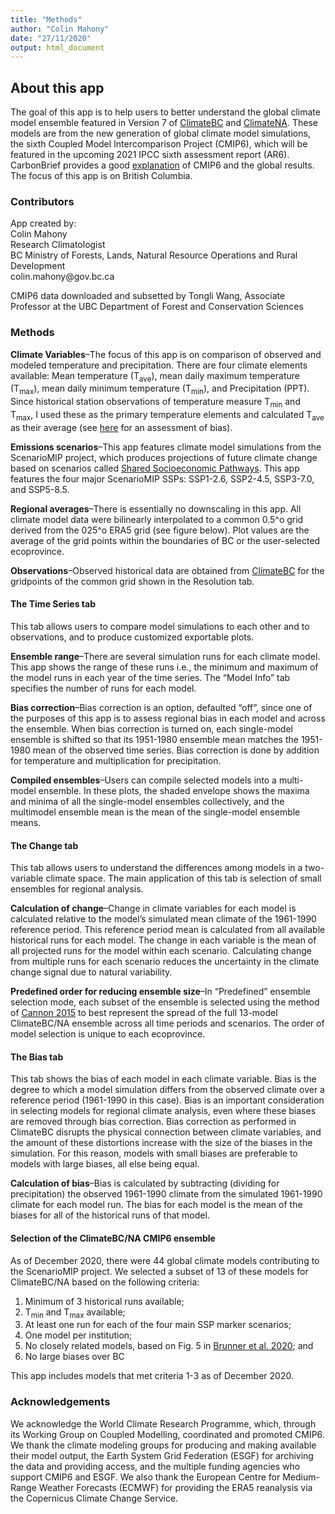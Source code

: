 ```yaml
---
title: "Methods"
author: "Colin Mahony"
date: "27/11/2020"
output: html_document
---
```


## About this app

The goal of this app is to help users to better understand the global climate model ensemble featured in Version 7 of [ClimateBC](http://climatebc.ca/) and [ClimateNA](http://climatena.ca/). These models are from the new generation of global climate model simulations, the sixth Coupled Model Intercomparison Project (CMIP6), which will be featured in the upcoming 2021 IPCC sixth assessment report (AR6). CarbonBrief provides a good [explanation](https://www.carbonbrief.org/cmip6-the-next-generation-of-climate-models-explained) of CMIP6 and the global results. The focus of this app is on British Columbia. 

### Contributors
App created by:<br>
Colin Mahony<br>
Research Climatologist<br>
BC Ministry of Forests, Lands, Natural Resource Operations and Rural Development<br>
colin.mahony@gov.bc.ca

CMIP6 data downloaded and subsetted by Tongli Wang, Associate Professor at the UBC Department of Forest and Conservation Sciences

### Methods

**Climate Variables**--The focus of this app is on comparison of observed and modeled temperature and precipitation. There are four climate elements available: Mean temperature (T<sub>ave</sub>), mean daily maximum temperature (T<sub>max</sub>), mean daily minimum temperature (T<sub>min</sub>), and Precipitation (PPT). Since historical station observations of temperature measure T<sub>min</sub> and T<sub>max</sub>, I used these as the primary temperature elements and calculated T<sub>ave</sub> as their average (see [here](https://www.nature.com/articles/srep04637) for an assessment of bias). 

**Emissions scenarios**--This app features climate model simulations from the ScenarioMIP project, which produces projections of future climate change based on scenarios called [Shared Socioeconomic Pathways](https://www.carbonbrief.org/explainer-how-shared-socioeconomic-pathways-explore-future-climate-change). This app features the four major ScenarioMIP SSPs: SSP1-2.6, SSP2-4.5, SSP3-7.0, and SSP5-8.5.  

**Regional averages**--There is essentially no downscaling in this app. All climate model data were bilinearly interpolated to a common 0.5^o grid derived from the 025^o ERA5 grid (see figure below). Plot values are the average of the grid points within the boundaries of BC or the user-selected ecoprovince.

**Observations**--Observed historical data are obtained from [ClimateBC](http://climatebc.ca/) for the gridpoints of the common grid shown in the Resolution tab. 

#### The Time Series tab

This tab allows users to compare model simulations to each other and to observations, and to produce customized exportable plots. 

**Ensemble range**--There are several simulation runs for each climate model. This app shows the range of these runs i.e., the minimum and maximum of the model runs in each year of the time series. The "Model Info" tab specifies the number of runs for each model. 

**Bias correction**--Bias correction is an option, defaulted "off", since one of the purposes of this app is to assess regional bias in each model and across the ensemble. When bias correction is turned on, each single-model ensemble is shifted so that its 1951-1980 ensemble mean matches the 1951-1980 mean of the observed time series. Bias correction is done by addition for temperature and multiplication for precipitation.  

**Compiled ensembles**--Users can compile selected models into a multi-model ensemble. In these plots, the shaded envelope shows the maxima and minima of all the single-model ensembles collectively, and the multimodel ensemble mean is the mean of the single-model ensemble means. 
 
#### The Change tab

This tab allows users to understand the differences among models in a two-variable climate space. The main application of this tab is selection of small ensembles for regional analysis. 

**Calculation of change**--Change in climate variables for each model is calculated relative to the model's simulated mean climate of the 1961-1990 reference period. This reference period mean is calculated from all available historical runs for each model. The change in each variable is the mean of all projected runs for the model within each scenario. Calculating change from multiple runs for each scenario reduces the uncertainty in the climate change signal due to natural variability. 

**Predefined order for reducing ensemble size**--In "Predefined" ensemble selection mode, each subset of the ensemble is selected using the method of [Cannon 2015](https://journals.ametsoc.org/view/journals/clim/28/3/jcli-d-14-00636.1.xml) to best represent the spread of the full 13-model ClimateBC/NA ensemble across all time periods and scenarios. The order of model selection is unique to each ecoprovince. 

#### The Bias tab

This tab shows the bias of each model in each climate variable. Bias is the degree to which a model simulation differs from the observed climate over a reference period (1961-1990 in this case). Bias is an important consideration in selecting models for regional climate analysis, even where these biases are removed through bias correction. Bias correction as performed in ClimateBC disrupts the physical connection between climate variables, and the amount of these distortions increase with the size of the biases in the simulation. For this reason, models with small biases are preferable to models with large biases, all else being equal. 

**Calculation of bias**--Bias is calculated by subtracting (dividing for precipitation) the observed 1961-1990 climate from the simulated 1961-1990 climate for each model run. The bias for each model is the mean of the biases for all of the historical runs of that model. 

#### Selection of the ClimateBC/NA CMIP6 ensemble

As of December 2020, there were 44 global climate models contributing to the ScenarioMIP project. We selected a subset of 13 of these models for ClimateBC/NA based on the following criteria: 

1.	Minimum of 3 historical runs available; 
2.  T<sub>min</sub> and T<sub>max</sub> available;
3.	At least one run for each of the four main SSP marker scenarios;
4.	One model per institution;
5.	No closely related models, based on Fig. 5 in [Brunner et al. 2020](https://esd.copernicus.org/articles/11/995/2020/esd-11-995-2020.html); and 
6.	No large biases over BC

This app includes models that met criteria 1-3 as of December 2020. 

### Acknowledgements

We acknowledge the World Climate Research Programme, which, through its Working Group on Coupled Modelling, coordinated and promoted CMIP6. We thank the climate modeling groups for producing and making available their model output, the Earth System Grid Federation (ESGF) for archiving the data and providing access, and the multiple funding agencies who support CMIP6 and ESGF. We also thank the European Centre for Medium-Range Weather Forecasts (ECMWF) for providing the ERA5 reanalysis via the Copernicus Climate Change Service. 
